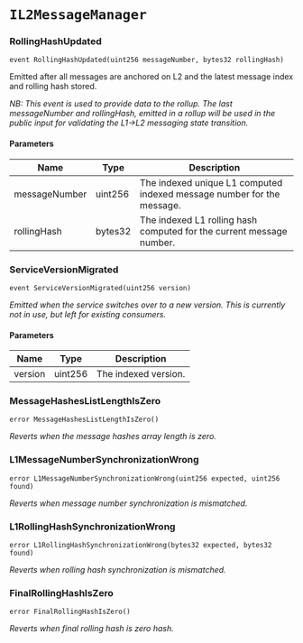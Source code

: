 # `IL2MessageManager`

### RollingHashUpdated

```solidity
event RollingHashUpdated(uint256 messageNumber, bytes32 rollingHash)
```

Emitted after all messages are anchored on L2 and the latest message index and rolling hash stored.

_NB: This event is used to provide data to the rollup. The last messageNumber and rollingHash,
emitted in a rollup will be used in the public input for validating the L1->L2 messaging state transition._

#### Parameters

| Name | Type | Description |
| ---- | ---- | ----------- |
| messageNumber | uint256 | The indexed unique L1 computed indexed message number for the message. |
| rollingHash | bytes32 | The indexed L1 rolling hash computed for the current message number. |

### ServiceVersionMigrated

```solidity
event ServiceVersionMigrated(uint256 version)
```

_Emitted when the service switches over to a new version.
This is currently not in use, but left for existing consumers._

#### Parameters

| Name | Type | Description |
| ---- | ---- | ----------- |
| version | uint256 | The indexed version. |

### MessageHashesListLengthIsZero

```solidity
error MessageHashesListLengthIsZero()
```

_Reverts when the message hashes array length is zero._

### L1MessageNumberSynchronizationWrong

```solidity
error L1MessageNumberSynchronizationWrong(uint256 expected, uint256 found)
```

_Reverts when message number synchronization is mismatched._

### L1RollingHashSynchronizationWrong

```solidity
error L1RollingHashSynchronizationWrong(bytes32 expected, bytes32 found)
```

_Reverts when rolling hash synchronization is mismatched._

### FinalRollingHashIsZero

```solidity
error FinalRollingHashIsZero()
```

_Reverts when final rolling hash is zero hash._

